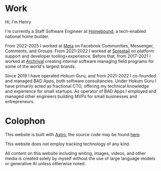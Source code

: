 ---
---

# Work

Hi, I'm Henry

I'm currently a Staff Software Engineer at [Homebound](https://homebound.com), a tech-enabled national home builder. 

From 2022-2025 I worked at [Meta](https://facebook.com) on Facebook Communities, Messenger, Comments, and Groups. From 2021-2022 I worked at [Spreetail](https://spreetail.com) on platform support and developer tooling+experience. Before that, from 2017-2021 I worked at [Archrival](https://archrival.com) creating internal software managing field programs for some of the world's largest brands. 

Since 2019 I have operated Hokum Guru, and from 2021-2022 I co-founded and managed BAD Apps, both software consultancies. Under Hokum Guru I have primarily acted as fractional CTO, offering my technical knowledge and experience for small startups. As operator of BAD Apps I employed and managed other engineers building MVPs for small businesses and entrepreneurs.

# Colophon

This website is built with [Astro](https://astro.build), the source code may be found [here](https://github.com/henrysipp/site). 

This website does not employ tracking technology of any kind.

All content on this website including writing, images, videos, and other media is created solely by myself without the use of large language models or generative AI unless otherwise noted.